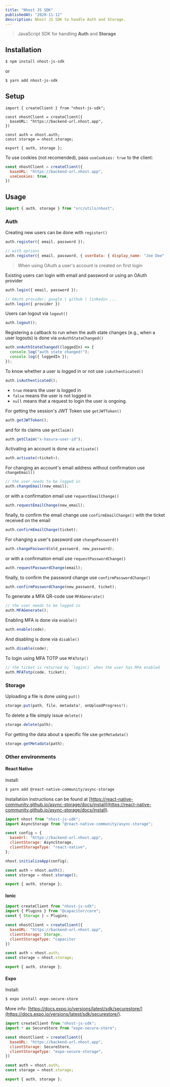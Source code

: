 ```yaml
---
title: "Nhost JS SDK"
publishedAt: "2020-11-12"
description: Nhost JS SDK to handle Auth and Storage.
---
```


> JavaScript SDK for handling **Auth** and **Storage**

## Installation

```bash
$ npm install nhost-js-sdk
```

or

```bash
$ yarn add nhost-js-sdk
```

## Setup

```js:/src/utils/nhost
import { createClient } from "nhost-js-sdk";

const nhostClient = createClient({
  baseURL: "https://backend-url.nhost.app",
})

const auth = nhost.auth;
const storage = nhost.storage;

export { auth, storage };
```

To use cookies (not recomended), pass `useCookies: true` to the client:

```js
const nhostClient = createClient({
  baseURL: "https://backend-url.nhost.app",
  useCookies: true,
})
```

## Usage

```js
import { auth, storage } from "src/utils/nhost";
```

### Auth

Creating new users can be done with `register()`

```js
auth.register({ email, password });

// with options
auth.register({ email, password, { userData: { display_name: "Joe Doe", role: }} });
```

> When using OAuth a user's account is created on first login

Existing users can login with email and password or using an OAuth provider

```js
auth.login({ email, password });

// OAuth provider: google | github | linkedin ...
auth.login({ provider })
```

Users can logout via `logout()`

```js
auth.logout();
```

Registering a callback to run when the auth state changes (e.g., when a user logouts) is done via `onAuthStateChanged()`

```js
auth.onAuthStateChanged((loggedIn) => {
  console.log("auth state changed!");
  console.log({ loggedIn });
});
```

To know whether a user is logged in or not use `isAuthenticated()`

```js
auth.isAuthenticated();
```

- `true` means the user is logged in
- `false` means the user is not logged in
- `null` means that a request to login the user is ongoing.

For getting the session's JWT Token use `getJWTToken()`

```js
auth.getJWTToken();
```

and for its claims use `getClaim()`

```js
auth.getClaim("x-hasura-user-id");
```

Activating an account is done via `activate()`

```js
auth.activate(<ticket>);
```

For changing an account's email address without confirmation use `changeEmail()`

```js
// the user needs to be logged in
auth.changeEmail(new_email);
```

or with a confirmation email use `requestEmailChange()`

```js
auth.requestEmailChange(new_email);
```

finally, to confirm the email change use `confirmEmailChange()` with the ticket received on the email

```js
auth.confirmEmailChange(ticket);
```

For changing a user's password use `changePassword()`

```js
auth.changePassword(old_password, new_password);
```

or with a confirmation email use `requestPasswordChange()`

```js
auth.requestPasswordChange(email);
```

finally, to confirm the password change use `confirmPasswordChange()`

```js
auth.confirmPasswordChange(new_password, ticket);
```

To generate a MFA QR-code use `MFAGenerate()`

```js
// the user needs to be logged in
auth.MFAGenerate();
```

Enabling MFA is done via `enable()`

```js
auth.enable(code);
```

And disabling is done via `disable()`

```js
auth.disable(code);
```

To login using MFA TOTP use `MFATotp()`

```js
// the ticket is returned by `login()` when the user has MFA enabled
auth.MFATotp(code, ticket);
```

### Storage

Uploading a file is done using `put()`

```js
storage.put(path, file, metadata?, onUploadProgress?);
```

To delete a file simply issue `delete()`

```js
storage.delete(path);
```

For getting the data about a specific file use `getMetadata()`

```js
storage.getMetadata(path);
```

### Other environments

#### React Native

Install:

```bash
$ yarn add @react-native-community/async-storage
```

Installation instructions can be found at [https://react-native-community.github.io/async-storage/docs/install](https://react-native-community.github.io/async-storage/docs/install).

```js
import nhost from "nhost-js-sdk";
import AsyncStorage from "@react-native-community/async-storage";

const config = {
  baseUrl: "https://backend-url.nhost.app",
  clientStorage: AsyncStorage,
  clientStorageType: "react-native",
};

nhost.initializeApp(config);

const auth = nhost.auth();
const storage = nhost.storage();

export { auth, storage };
```

#### Ionic

```js
import createClient from "nhost-js-sdk";
import { Plugins } from "@capacitor/core";
const { Storage } = Plugins;

const nhostClient = createClient({
  baseURL: "https://backend-url.nhost.app",
  clientStorage: Storage,
  clientStorageType: "capacitor
})

const auth = nhost.auth;
const storage = nhost.storage;

export { auth, storage };
```

#### Expo

Install:

```bash
$ expo install expo-secure-store
```

More info: [https://docs.expo.io/versions/latest/sdk/securestore/](https://docs.expo.io/versions/latest/sdk/securestore/).

```js
import createClient from "nhost-js-sdk";
import * as SecureStore from "expo-secure-store";

const nhostClient = createClient({
  baseURL: "https://backend-url.nhost.app",
  clientStorage: SecureStore,
  clientStorageType: "expo-secure-storage",
})

const auth = nhost.auth;
const storage = nhost.storage;

export { auth, storage };
```

